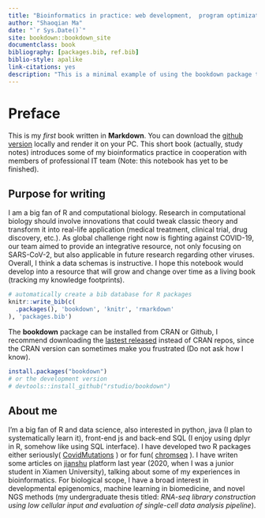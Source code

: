 ```yaml
--- 
title: "Bioinformatics in practice: web development,  program optimization and integration"
author: "Shaoqian Ma"
date: "`r Sys.Date()`"
site: bookdown::bookdown_site
documentclass: book
bibliography: [packages.bib, ref.bib]
biblio-style: apalike
link-citations: yes
description: "This is a minimal example of using the bookdown package to write a book. The output format for this example is bookdown::gitbook."
---
```


# Preface

This is my _first_ book written in **Markdown**. You can download the [github version](https://github.com/MSQ-123/bioinfo_book) locally and render it on your PC. This short book (actually, study notes) introduces some of my bioinformatics practice in cooperation with members of professional IT team (Note: this notebook has yet to be finished). 

## Purpose for writing

I am a big fan of R and computational biology. Research in computational biology should involve innovations that could tweak classic theory and transform it into real-life application (medical treatment, clinical trial, drug discovery, etc.). As global challenge right now is fighting against COVID-19, our team aimed to provide an integrative resource, not only focusing on SARS-CoV-2, but also applicable in future research regarding other viruses. Overall, I think a data schemas is instructive. I hope this notebook would develop into a resource that will grow and change over time as a living book (tracking my knowledge footprints).

```r
# automatically create a bib database for R packages
knitr::write_bib(c(
  .packages(), 'bookdown', 'knitr', 'rmarkdown'
), 'packages.bib')
```


The **bookdown** package can be installed from CRAN or Github, I recommend downloading the [lastest released](https://github.com/rstudio/bookdown/releases/tag/v0.22) instead of CRAN repos, since the CRAN version can sometimes make you frustrated (Do not ask how I know). 

```r
install.packages("bookdown")
# or the development version
# devtools::install_github("rstudio/bookdown")
```

## About me

I’m a big fan of R and data science, also interested in python, java (I plan to systematically learn it), front-end js and back-end SQL (I enjoy using dplyr in R, somehow like using SQL interface). I have developed two R packages either seriously( [CovidMutations](https://cran.r-project.org/web/packages/CovidMutations/index.html) ) or for fun( [chromseq](http://ydl.oregonstate.edu/pub/cran/web/packages/chromseq/index.html) ).  I have writen some articles on [jianshu](https://www.jianshu.com/u/d21e99e5c882) platform last year (2020, when I was a junior student in Xiamen University),  talking about some of my experiences in bioinformatics. For biological scope, I have a broad interest in developmental epigenomics, machine learning in biomedicine, and novel NGS methods (my undergraduate thesis titled: *RNA-seq library construction using low cellular input and 
evaluation of single-cell data analysis pipeline*). 
